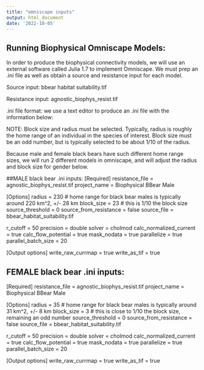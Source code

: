 ```yaml
---
title: "omniscape inputs"
output: html_document
date: '2022-10-05'
---
```


## Running Biophysical Omniscape Models:

In order to produce the biophysical connectivity models, we will use an external software called Julia 1.7 to implement Omniscape. We must prep an .ini file as well as obtain a source and resistance input for each model.

Source input: bbear habitat suitability.tif

Resistance input: agnostic_biophys_resist.tif

.ini file format: we use a text editor to produce an .ini file with the information below:

NOTE: Block size and radius must be selected. Typically, radius is roughly the home range of an individual in the species of interest. Block size must be an odd number, but is typically selected to be about 1/10 of the radius.

Because male and female black bears have such different home range sizes, we will run 2 different models in omniscape, and will adjust the radius and block size for gender below.

##MALE black bear .ini inputs:
[Required]
resistance_file = agnostic_biophys_resist.tif
project_name = Biophysical BBear Male

[Options]
radius = 230 # home range for black bear males is typically around 220 km^2, +/- 28 km
block_size = 23 # this is 1/10 the block size
source_threshold = 0
source_from_resistance = false
source_file = bbear_habitat_suitability.tif

r_cutoff = 50
precision = double
solver = cholmod
calc_normalized_current = true
calc_flow_potential = true
mask_nodata = true
parallelize = true
parallel_batch_size = 20

[Output options]
write_raw_currmap = true
write_as_tif = true


## FEMALE black bear .ini inputs:
[Required]
resistance_file = agnostic_biophys_resist.tif
project_name = Biophysical BBear Male

[Options]
radius = 35 # home range for black bear males is typically around 31 km^2, +/- 8 km
block_size = 3 # this is close to 1/10 the block size, remaining an odd number
source_threshold = 0
source_from_resistance = false
source_file = bbear_habitat_suitability.tif

r_cutoff = 50
precision = double
solver = cholmod
calc_normalized_current = true
calc_flow_potential = true
mask_nodata = true
parallelize = true
parallel_batch_size = 20

[Output options]
write_raw_currmap = true
write_as_tif = true



